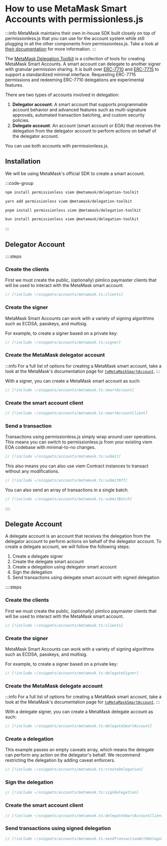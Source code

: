 # How to use MetaMask Smart Accounts with permissionless.js

:::info
MetaMask maintains their own in-house SDK built closely on top of permissionless.js that you can use for the account system while still plugging in all the other components from permissionless.js. Take a look at [their documentation](https://docs.metamask.io/delegation-toolkit/how-to/send-user-operation) for more information.
:::

The [MetaMask Delegation Toolkit](https://docs.metamask.io/delegation-toolkit/get-started/quickstart) is a collection of tools for creating MetaMask Smart Accounts. A smart account can delegate to another signer with granular permission sharing. It is built over [ERC-7710](https://eip.tools/eip/7710) and [ERC-7715](https://eip.tools/eip/7715) to support a standardized minimal interface. Requesting ERC-7715 permissions and redeeming ERC-7710 delegations are experimental features.

There are two types of accounts involved in delegation:

1. **Delegator account**: A smart account that supports programmable account behavior and advanced features such as multi-signature approvals, automated transaction batching, and custom security policies.
2. **Delegate account**: An account (smart account or EOA) that receives the delegation from the delegator account to perform actions on behalf of the delegator account.

You can use both accounts with permissionless.js.

## Installation

We will be using MetaMask's official SDK to create a smart account.

:::code-group

```bash [npm]
npm install permissionless viem @metamask/delegation-toolkit
```

```bash [yarn]
yarn add permissionless viem @metamask/delegation-toolkit
```

```bash [pnpm]
pnpm install permissionless viem @metamask/delegation-toolkit
```

```bash [bun]
bun install permissionless viem @metamask/delegation-toolkit
```

:::

## Delegator Account

::::steps

### Create the clients

First we must create the public, (optionally) pimlico paymaster clients that will be used to interact with the MetaMask smart account.

```ts
// [!include ~/snippets/accounts/metamask.ts:clients]
```

### Create the signer

MetaMask Smart Accounts can work with a variety of signing algorithms such as ECDSA, passkeys, and multisig.

For example, to create a signer based on a private key:

```ts
// [!include ~/snippets/accounts/metamask.ts:signer]
```

### Create the MetaMask delegator account

:::info
For a full list of options for creating a MetaMask smart account, take a look at the MetaMask's documentation page for [`toMetaMaskSmartAccount`](https://docs.metamask.io/delegation-toolkit/how-to/create-smart-account).
:::

With a signer, you can create a MetaMask smart account as such:

```ts
// [!include ~/snippets/accounts/metamask.ts:smartAccount]
```

### Create the smart account client

```ts
// [!include ~/snippets/accounts/metamask.ts:smartAccountClient]
```

### Send a transaction

Transactions using permissionless.js simply wrap around user operations. This means you can switch to permissionless.js from your existing viem EOA codebase with minimal-to-no changes.

```ts
// [!include ~/snippets/accounts/metamask.ts:submit]
```

This also means you can also use viem Contract instances to transact without any modifications.

```ts
// [!include ~/snippets/accounts/metamask.ts:submitNft]
```

You can also send an array of transactions in a single batch.

```ts
// [!include ~/snippets/accounts/metamask.ts:submitBatch]
```

::::

## Delegate Account

A delegate account is an account that receives the delegation from the delegator account to perform actions on behalf of the delegator account.
To create a delegate account, we will follow the following steps:

1. Create a delegate signer
2. Create the delegate smart account
3. Create a delegation using delegator smart account
4. Sign the delegation
5. Send transactions using delegate smart account with signed delegation

::::steps

### Create the clients

First we must create the public, (optionally) pimlico paymaster clients that will be used to interact with the MetaMask smart account.

```ts
// [!include ~/snippets/accounts/metamask.ts:clients]
```

### Create the signer

MetaMask Smart Accounts can work with a variety of signing algorithms such as ECDSA, passkeys, and multisig.

For example, to create a signer based on a private key:

```ts
// [!include ~/snippets/accounts/metamask.ts:delegateSigner]
```

### Create the MetaMask delegate account

:::info
For a full list of options for creating a MetaMask smart account, take a look at the MetaMask's documentation page for [`toMetaMaskSmartAccount`](https://docs.metamask.io/delegation-toolkit/how-to/create-smart-account).
:::

With a delegate signer, you can create a MetaMask delegate account as such:

```ts
// [!include ~/snippets/accounts/metamask.ts:delegateSmartAccount]
```

### Create a delegation

This example passes an empty caveats array, which means the delegate can perform any action on the delegator's behalf. We recommend restricting the delegation by adding caveat enforcers.

```ts
// [!include ~/snippets/accounts/metamask.ts:createDelegation]
```

### Sign the delegation

```ts
// [!include ~/snippets/accounts/metamask.ts:signDelegation]
```

### Create the smart account client

```ts
// [!include ~/snippets/accounts/metamask.ts:delegateSmartAccountClient]
```

### Send transactions using signed delegation

```ts
// [!include ~/snippets/accounts/metamask.ts:sendTransactionWithDelegation]
```


